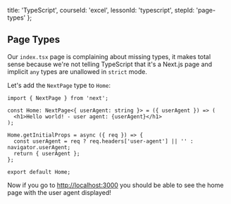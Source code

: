 
  title: 'TypeScript',
  courseId: 'excel',
  lessonId: 'typescript',
  stepId: 'page-types'
};

## Page Types

Our `index.tsx` page is complaining about missing types, it makes total sense because we're not telling TypeScript that it's a Next.js page and implicit `any` types are unallowed in `strict` mode.

Let's add the `NextPage` type to `Home`:

```tsx
import { NextPage } from 'next';

const Home: NextPage<{ userAgent: string }> = ({ userAgent }) => (
  <h1>Hello world! - user agent: {userAgent}</h1>
);

Home.getInitialProps = async ({ req }) => {
  const userAgent = req ? req.headers['user-agent'] || '' : navigator.userAgent;
  return { userAgent };
};

export default Home;
```

Now if you go to [http://localhost:3000](http://localhost:3000/) you should be able to see the home page with the user agent displayed!

